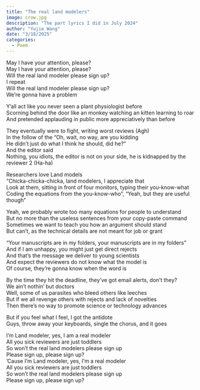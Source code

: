 ```yaml
---
title: "The real land modelers"
image: crow.jpg
description: "The part lyrics I did in July 2024"
author: "Yujie Wang"
date: "3/18/2025"
categories:
  - Poem
---
```


May I have your attention, please?\
May I have your attention, please?\
Will the real land modeler please sign up?\
I repeat\
Will the real land modeler please sign up?\
We’re gonna have a problem\

Y’all act like you never seen a plant physiologist before\
Scorning behind the door like an monkey watching an kitten learning to roar\
And pretended applauding in public more appreciatively than before\

They eventually were to fight, writing worst reviews (Agh)\
In the follow of the “Oh, wait, no way, are you kidding\
He didn’t just do what I think he should, did he?”\
And the editor said\
Nothing, you idiots, the editor is not on your side, he is kidnapped by the reviewer 2 (Ha-ha)\

Researchers love Land models\
“Chicka-chicka-chicka, land modelers, I appreciate that\
Look at them, sitting in front of four monitors, typing their you-know-what\
Coding the equations from the you-know-who”, “Yeah, but they are useful though”\

Yeah, we probably wrote too many equations for people to understand\
But no more than the useless sentences from your copy-paste command\
Sometimes we want to teach you how an argument should stand\
But can’t, as the technical details are not meant for job or grant\

“Your manuscripts are in my folders, your manuscripts are in my folders”\
And if I am unhappy, you might just get direct rejects\
And that’s the message we deliver to young scientists\
And expect the reviewers do not know what the model is\
Of course, they’re gonna know when the word is\

By the time they hit the deadline, they’ve got email alerts, don’t they?\
We ain’t nothin’ but doctors\
Well, some of us parasites who bleed others like leeches\
But if we all revenge others with rejects and lack of novelties\
Then there’s no way to promote science or technology advances\

But if you feel what I feel, I got the antidote\
Guys, throw away your keyboards, single the chorus, and it goes\

I’m Land modeler, yes, I am a real modeler\
All you sick reviewers are just toddlers\
So won’t the real land modelers please sign up\
Please sign up, please sign up?\
‘Cause I’m Land modeler, yes, I’m a real modeler\
All you sick reviewers are just toddlers\
So won’t the real land modelers please sign up\
Please sign up, please sign up?\
